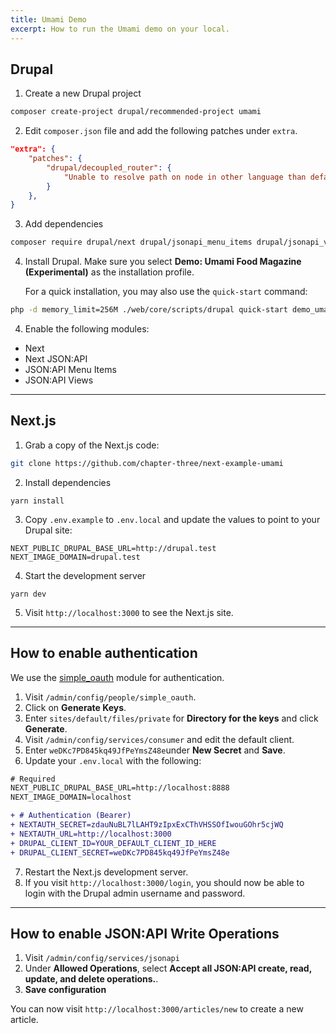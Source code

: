 ```yaml
---
title: Umami Demo
excerpt: How to run the Umami demo on your local.
---
```


## Drupal

1. Create a new Drupal project

```bash
composer create-project drupal/recommended-project umami
```

2. Edit `composer.json` file and add the following patches under `extra`.

```json
"extra": {
    "patches": {
        "drupal/decoupled_router": {
            "Unable to resolve path on node in other language than default": "https://www.drupal.org/files/issues/2024-10-22/decoupled_router-3111456-resolve-langcode-issue-78--external-redirects.patch"
        }
    },
}
```

3. Add dependencies

```bash
composer require drupal/next drupal/jsonapi_menu_items drupal/jsonapi_views drupal/jsonapi_resources
```

4. Install Drupal. Make sure you select **Demo: Umami Food Magazine (Experimental)** as the installation profile.

   For a quick installation, you may also use the `quick-start` command:

```bash
php -d memory_limit=256M ./web/core/scripts/drupal quick-start demo_umami
```

4. Enable the following modules:

- Next
- Next JSON:API
- JSON:API Menu Items
- JSON:API Views

---

## Next.js

1. Grab a copy of the Next.js code:

```bash
git clone https://github.com/chapter-three/next-example-umami
```

2. Install dependencies

```
yarn install
```

3. Copy `.env.example` to `.env.local` and update the values to point to your Drupal site:

```
NEXT_PUBLIC_DRUPAL_BASE_URL=http://drupal.test
NEXT_IMAGE_DOMAIN=drupal.test
```

4. Start the development server

```
yarn dev
```

5. Visit `http://localhost:3000` to see the Next.js site.

---

## How to enable authentication

We use the [simple_oauth](https://drupal.org/project/simple_oauth) module for authentication.

1. Visit `/admin/config/people/simple_oauth`.
2. Click on **Generate Keys**.
3. Enter `sites/default/files/private` for **Directory for the keys** and click **Generate**.
4. Visit `/admin/config/services/consumer` and edit the default client.
5. Enter `weDKc7PD845kq49JfPeYmsZ48e`under **New Secret** and **Save**.
6. Update your `.env.local` with the following:

```diff
# Required
NEXT_PUBLIC_DRUPAL_BASE_URL=http://localhost:8888
NEXT_IMAGE_DOMAIN=localhost

+ # Authentication (Bearer)
+ NEXTAUTH_SECRET=zdauNuBL7lLAHT9zIpxExCThVHSSOfIwouGOhr5cjWQ
+ NEXTAUTH_URL=http://localhost:3000
+ DRUPAL_CLIENT_ID=YOUR_DEFAULT_CLIENT_ID_HERE
+ DRUPAL_CLIENT_SECRET=weDKc7PD845kq49JfPeYmsZ48e
```

7. Restart the Next.js development server.
8. If you visit `http://localhost:3000/login`, you should now be able to login with the Drupal admin username and password.

---

## How to enable JSON:API Write Operations

1. Visit `/admin/config/services/jsonapi`
2. Under **Allowed Operations**, select **Accept all JSON:API create, read, update, and delete operations.**.
3. **Save configuration**

You can now visit `http://localhost:3000/articles/new` to create a new article.
